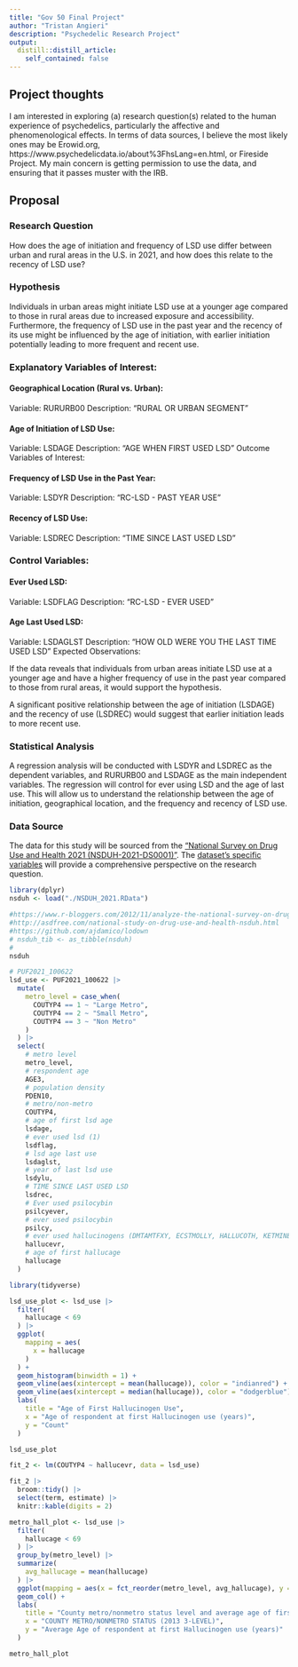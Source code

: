 ```yaml
---
title: "Gov 50 Final Project"
author: "Tristan Angieri"
description: "Psychedelic Research Project"
output:
  distill::distill_article:
    self_contained: false
---
```




## Project thoughts

I am interested in exploring (a) research question(s) related to the human experience of psychedelics, particularly the affective and phenomenological effects. In terms of data sources, I believe the most likely ones may be Erowid.org, https://www.psychedelicdata.io/about%3FhsLang=en.html, or Fireside Project. My main concern is getting permission to use the data, and ensuring that it passes muster with the IRB.

## Proposal

### Research Question
How does the age of initiation and frequency of LSD use differ between urban and rural areas in the U.S. in 2021, and how does this relate to the recency of LSD use?

### Hypothesis
Individuals in urban areas might initiate LSD use at a younger age compared to those in rural areas due to increased exposure and accessibility. Furthermore, the frequency of LSD use in the past year and the recency of its use might be influenced by the age of initiation, with earlier initiation potentially leading to more frequent and recent use.

### Explanatory Variables of Interest:

#### Geographical Location (Rural vs. Urban):
Variable: RURURB00
Description: "RURAL OR URBAN SEGMENT"

#### Age of Initiation of LSD Use:
Variable: LSDAGE
Description: "AGE WHEN FIRST USED LSD"
Outcome Variables of Interest:

#### Frequency of LSD Use in the Past Year:
Variable: LSDYR
Description: "RC-LSD - PAST YEAR USE"

#### Recency of LSD Use:
Variable: LSDREC
Description: "TIME SINCE LAST USED LSD"

### Control Variables:

#### Ever Used LSD:
Variable: LSDFLAG
Description: "RC-LSD - EVER USED"

#### Age Last Used LSD:
Variable: LSDAGLST
Description: "HOW OLD WERE YOU THE LAST TIME USED LSD"
Expected Observations:

If the data reveals that individuals from urban areas initiate LSD use at a younger age and have a higher frequency of use in the past year compared to those from rural areas, it would support the hypothesis.

A significant positive relationship between the age of initiation (LSDAGE) and the recency of use (LSDREC) would suggest that earlier initiation leads to more recent use.

### Statistical Analysis
A regression analysis will be conducted with LSDYR and LSDREC as the dependent variables, and RURURB00 and LSDAGE as the main independent variables. The regression will control for ever using LSD and the age of last use. This will allow us to understand the relationship between the age of initiation, geographical location, and the frequency and recency of LSD use.

### Data Source
The data for this study will be sourced from the ["National Survey on Drug Use and Health 2021 (NSDUH-2021-DS0001)"](https://www.datafiles.samhsa.gov/dataset/national-survey-drug-use-and-health-2021-nsduh-2021-ds0001). The [dataset's specific variables](https://www.datafiles.samhsa.gov/sites/default/files/NSDUH_files/RDAS/RDAS_Comparability.xlsx) will provide a comprehensive perspective on the research question.

```r
library(dplyr)
nsduh <- load("./NSDUH_2021.RData")

#https://www.r-bloggers.com/2012/11/analyze-the-national-survey-on-drug-use-and-health-nsduh-with-r/
#http://asdfree.com/national-study-on-drug-use-and-health-nsduh.html
#https://github.com/ajdamico/lodown
# nsduh_tib <- as_tibble(nsduh)
# 
nsduh
```

```r
# PUF2021_100622
lsd_use <- PUF2021_100622 |>
  mutate(
    metro_level = case_when(
      COUTYP4 == 1 ~ "Large Metro",
      COUTYP4 == 2 ~ "Small Metro",
      COUTYP4 == 3 ~ "Non Metro"
    )
  ) |>
  select(
    # metro level
    metro_level,
    # respondent age
    AGE3,
    # population density
    PDEN10,
    # metro/non-metro
    COUTYP4,
    # age of first lsd age
    lsdage,
    # ever used lsd (1)
    lsdflag,
    # lsd age last use
    lsdaglst,
    # year of last lsd use
    lsdylu,
    # TIME SINCE LAST USED LSD
    lsdrec,
    # Ever used psilocybin
    psilcyever,
    # ever used psilocybin
    psilcy,
    # ever used hallucinogens (DMTAMTFXY, ECSTMOLLY, HALLUCOTH, KETMINESK, LSD, MESC, PCP, PEYOTE, PSILCY, SALVIADIV)
    hallucevr,
    # age of first hallucage
    hallucage
  )
```

```r
library(tidyverse)
```

```r
lsd_use_plot <- lsd_use |>
  filter(
    hallucage < 69
  ) |>
  ggplot(
    mapping = aes(
      x = hallucage
    )
  ) +
  geom_histogram(binwidth = 1) +
  geom_vline(aes(xintercept = mean(hallucage)), color = "indianred") +
  geom_vline(aes(xintercept = median(hallucage)), color = "dodgerblue") +
  labs(
    title = "Age of First Hallucinogen Use",
    x = "Age of respondent at first Hallucinogen use (years)",
    y = "Count"
  )

lsd_use_plot
```

```r
fit_2 <- lm(COUTYP4 ~ hallucevr, data = lsd_use)

fit_2 |>
  broom::tidy() |>
  select(term, estimate) |>  
  knitr::kable(digits = 2)
```

```r
metro_hall_plot <- lsd_use |>
  filter(
    hallucage < 69
  ) |>
  group_by(metro_level) |>
  summarize(
    avg_hallucage = mean(hallucage)
  ) |>
  ggplot(mapping = aes(x = fct_reorder(metro_level, avg_hallucage), y = avg_hallucage, fill = metro_level)) +
  geom_col() +
  labs(
    title = "County metro/nonmetro status level and average age of first Hallucinogen use",
    x = "COUNTY METRO/NONMETRO STATUS (2013 3-LEVEL)",
    y = "Average Age of respondent at first Hallucinogen use (years)"
  )

metro_hall_plot
```

